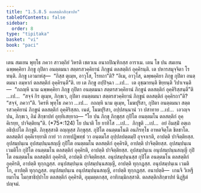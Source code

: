 ```yaml
---
title: "1.5.8.5 ตลสตฺติกสิกฺขาปท"
tableOfContents: false
sidebar:
  order: 8
type: "tipitaka"
basket: "vi"
book: "paci"
---
```



<DynamicBreadcrumb />

<Division number="454" book="paci">

<Paragraph number="1356" book="paci">
เตน สมเยน พุทฺโธ ภควา สาวตฺถิยํ วิหรติ เชตวเน อนาถปิณฺฑิกสฺส อาราเม. เตน โข ปน สมเยน ฉพฺพคฺคิยา ภิกฺขู กุปิตา อนตฺตมนา สตฺตรสวคฺคิยานํ ภิกฺขูนํ ตลสตฺติกํ อุคฺคิรนฺติ. เต ปหารสมุจฺจิตา โรทนฺติ. ภิกฺขู เอวมาหํสุ—  “กิสฺส ตุเมฺห, อาวุโส, โรทถา”ติ? “อิเม, อาวุโส, ฉพฺพคฺคิยา ภิกฺขู กุปิตา อนตฺตมนา อมฺหากํ ตลสตฺติกํ อุคฺคิรนฺตี”ติ.
</Paragraph>

<Paragraph number="1357" book="paci">
เย เต ภิกฺขู อปฺปิจฺฉา …เป…  เต อุชฺฌายนฺติ ขิยฺยนฺติ วิปาเจนฺติ—  “กถญฺหิ นาม ฉพฺพคฺคิยา ภิกฺขู กุปิตา อนตฺตมนา สตฺตรสวคฺคิยานํ ภิกฺขูนํ ตลสตฺติกํ อุคฺคิริสฺสนฺตี”ติ …เป…  “สจฺจํ กิร ตุเมฺห, ภิกฺขเว, กุปิตา อนตฺตมนา สตฺตรสวคฺคิยานํ ภิกฺขูนํ ตลสตฺติกํ อุคฺคิรถา”ติ? “สจฺจํ, ภควา”ติ. วิครหิ พุทฺโธ ภควา …เป…  กถญฺหิ นาม ตุเมฺห, โมฆปุริสา, กุปิตา อนตฺตมนา สตฺตรสวคฺคิยานํ ภิกฺขูนํ ตลสตฺติกํ อุคฺคิริสฺสถ. เนตํ, โมฆปุริสา, อปฺปสนฺนานํ วา ปสาทาย …เป…  เอวญฺจ ปน, ภิกฺขเว, อิมํ สิกฺขาปทํ อุทฺทิเสยฺยาถ—
</Paragraph>

</Division>
<Division number="455" book="paci">

<Paragraph number="1358" book="paci">
<Emphasis>“โย ปน ภิกฺขุ ภิกฺขุสฺส กุปิโต อนตฺตมโน ตลสตฺติกํ อุคฺคิเรยฺย, ปาจิตฺติยนฺ”</Emphasis>ติ. (*75*:<Emphasis>124</Emphasis>)
</Paragraph>

</Division>
<Division number="456" book="paci">

<Paragraph number="1359" book="paci">
<Emphasis>โย ปนา</Emphasis>ติ โย ยาทิโส …เป…  <Emphasis>ภิกฺขู</Emphasis>ติ …เป…  อยํ อิมสฺมิํ อตฺเถ อธิปฺเปโต ภิกฺขูติ.
</Paragraph>

<Paragraph number="1360" book="paci">
<Emphasis>ภิกฺขุสฺสา</Emphasis>ติ อญฺญสฺส ภิกฺขุสฺส.
</Paragraph>

<Paragraph number="1361" book="paci">
<Emphasis>กุปิโต อนตฺตมโน</Emphasis>ติ อนภิรทฺโธ อาหตจิตฺโต ขิลชาโต.
</Paragraph>

<Paragraph number="1362" book="paci">
<Emphasis>ตลสตฺติกํ อุคฺคิเรยฺยา</Emphasis>ติ กายํ วา กายปฏิพทฺธํ วา อนฺตมโส อุปฺปลปตฺตมฺปิ อุจฺจาเรติ, อาปตฺติ ปาจิตฺติยสฺส.
</Paragraph>

</Division>
<Division number="457" book="paci">

<Paragraph number="1363" book="paci">
อุปสมฺปนฺเน อุปสมฺปนฺนสญฺญี กุปิโต อนตฺตมโน ตลสตฺติกํ อุคฺคิรติ, อาปตฺติ ปาจิตฺติยสฺส. อุปสมฺปนฺเน เวมติโก กุปิโต อนตฺตมโน ตลสตฺติกํ อุคฺคิรติ, อาปตฺติ ปาจิตฺติยสฺส. อุปสมฺปนฺเน อนุปสมฺปนฺนสญฺญี กุปิโต อนตฺตมโน ตลสตฺติกํ อุคฺคิรติ, อาปตฺติ ปาจิตฺติยสฺส.
</Paragraph>

<Paragraph number="1364" book="paci">
อนุปสมฺปนฺนสฺส กุปิโต อนตฺตมโน ตลสตฺติกํ อุคฺคิรติ, อาปตฺติ ทุกฺกฏสฺส. อนุปสมฺปนฺเน อุปสมฺปนฺนสญฺญี, อาปตฺติ ทุกฺกฏสฺส. อนุปสมฺปนฺเน เวมติโก, อาปตฺติ ทุกฺกฏสฺส. อนุปสมฺปนฺเน อนุปสมฺปนฺนสญฺญี, อาปตฺติ ทุกฺกฏสฺส.
</Paragraph>

</Division>
<Division number="458" book="paci">

<Paragraph number="1365" book="paci">
อนาปตฺติ—  เกนจิ วิเหฐียมาโน โมกฺขาธิปฺปาโย ตลสตฺติกํ อุคฺคิรติ, อุมฺมตฺตกสฺส, อาทิกมฺมิกสฺสาติ.

</Paragraph>
</Division>

<Paragraph number="1366" type="center" book="paci">
ตลสตฺติกสิกฺขาปทํ นิฏฺฐิตํ ปญฺจมํ.
</Paragraph>